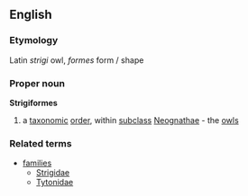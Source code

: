 ==English==
===Etymology===
Latin ''strigi'' owl, ''formes'' form / shape
===Proper noun===
{{wikipedia}}
'''Strigiformes'''
#a [[taxonomic]] [[order]], within [[subclass]] [[Neognathae]] - the [[owl]]s
===Related terms===
{{wikispecies}}
*[[families]]
**[[Strigidae]]
**[[Tytonidae]]